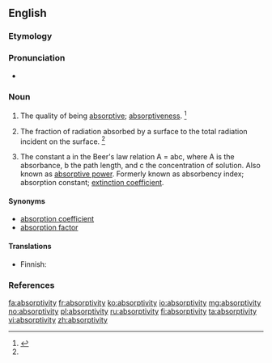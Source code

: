 ==English==

===Etymology===
{{suffix|absorptive|ity}}

===Pronunciation===
* {{a|US}} {{IPA|æbˌsɔɹpˈtɪvə.ti/|əbˌsɔɹpˈtɪvə.ti/}}

===Noun===
{{en-noun|absorptivities}}

# The quality of being [[absorptive]]; [[absorptiveness]]. {{defdate|First attested in the mid 19<sup>th</sup> century.}}<ref name=SOED>{{reference-book | last =| first = | authorlink =  | coauthors =  | editor =Brown, Lesley  | others =  | title = The Shorter Oxford English Dictionary | origdate =  | origyear = 1933| origmonth =  | url =  | format =  | accessdate =  | accessyear =  | accessmonth =  | edition = 5th | date =  | year =2003| month =  | publisher =Oxford University Press  | location =Oxford, UK | language =  | id =  | doi = | isbn =978-0-19-860575-7 | lccn = | ol = | pages =9| chapter =  | chapterurl =  | quote =}}</ref>
# {{context|thermodynamics|lang=en}} The fraction of radiation absorbed by a surface to the total radiation incident on the surface. {{defdate|First attested in the mid 19<sup>th</sup> century.}}<ref name=SOED/>
# {{context|analytical chemistry|lang=en}} The constant a in the Beer's law relation A = abc, where A is the absorbance, b the path length, and c the concentration of solution. Also known as [[absorptive power]]. Formerly known as absorbency index; absorption constant; [[extinction coefficient]].

====Synonyms====
* [[absorption coefficient]]
* [[absorption factor]]

====Translations====
{{trans-top|the quality of being absorptive}}
* Finnish: {{t|fi|absorboivuus}}
{{trans-mid}}
{{trans-bottom}}
{{trans-top|constant in Beer's law}}
{{trans-mid}}
{{trans-bottom}}
{{trans-top|fraction of radiation}}
{{trans-mid}}
{{trans-bottom}}

===References===
<references/>

[[fa:absorptivity]]
[[fr:absorptivity]]
[[ko:absorptivity]]
[[io:absorptivity]]
[[mg:absorptivity]]
[[no:absorptivity]]
[[pl:absorptivity]]
[[ru:absorptivity]]
[[fi:absorptivity]]
[[ta:absorptivity]]
[[vi:absorptivity]]
[[zh:absorptivity]]
